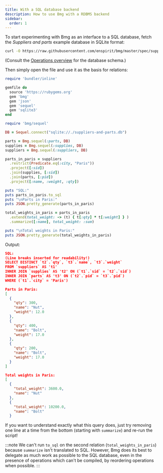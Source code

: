 ```yaml
---
title: With a SQL database backend
description: How to use Bmg with a RDBMS backend
sidebar:
  order: 1
---
```


To start experimenting with Bmg as an interface to a SQL database, fetch the *Suppliers and parts* example database in SQLite format:

```bash
curl -O https://raw.githubusercontent.com/enspirit/bmg/master/spec/suppliers-and-parts.db
```

(Consult the [Operations overview](/reference/overview/) for the database schema.)

Then simply open the file and use it as the basis for relations:

```ruby title="my_bmg_script.rb"
require 'bundler/inline'

gemfile do
  source 'https://rubygems.org'
  gem 'bmg'
  gem 'json'
  gem 'sequel'
  gem 'sqlite3'
end

require 'bmg/sequel'

DB = Sequel.connect("sqlite://./suppliers-and-parts.db")

parts = Bmg.sequel(:parts, DB)
supplies = Bmg.sequel(:supplies, DB)
suppliers = Bmg.sequel(:suppliers, DB)

parts_in_paris = suppliers
  .restrict(Predicate.eq(:city, "Paris"))
  .project([:sid])
  .join(supplies, [:sid])
  .join(parts, [:pid])
  .project([:name, :weight, :qty])

puts "SQL:"
puts parts_in_paris.to_sql
puts "\nParts in Paris:"
puts JSON.pretty_generate(parts_in_paris)

total_weights_in_paris = parts_in_paris
  .extend(total_weight: -> (t) { t[:qty] * t[:weight] } )
  .summarize([:name], total_weight: :sum)

puts "\nTotal weights in Paris:"
puts JSON.pretty_generate(total_weights_in_paris)
```

Output:

```json
SQL:
(Line breaks inserted for readability!)
SELECT DISTINCT `t2`.`qty`, `t3`.`name`, `t3`.`weight`
FROM `suppliers` AS 't1'
INNER JOIN `supplies` AS 't2' ON (`t1`.`sid` = `t2`.`sid`)
INNER JOIN `parts` AS 't3' ON (`t2`.`pid` = `t3`.`pid`)
WHERE (`t1`.`city` = 'Paris')

Parts in Paris:
[
  {
    "qty": 300,
    "name": "Nut",
    "weight": 12.0
  },
  {
    "qty": 400,
    "name": "Bolt",
    "weight": 17.0
  },
  {
    "qty": 200,
    "name": "Bolt",
    "weight": 17.0
  }
]

Total weights in Paris:
[
  {
    "total_weight": 3600.0,
    "name": "Nut"
  },
  {
    "total_weight": 10200.0,
    "name": "Bolt"
  }
```

If you want to understand exactly what this query does, just try removing one line at a time from the bottom (starting with `summarize`) and re-run the script!

:::note
We can't run `to_sql` on the second relation (`total_weights_in_paris`) because `summarize` isn't translated to SQL. However, Bmg does its best to delegate as much work as possible to the SQL database, even in the presence of operations which can't be compiled, by reordering operations when possible.
:::
